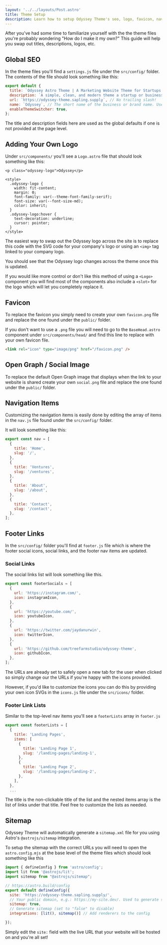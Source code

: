 ```yaml
---
layout: '../../layouts/Post.astro'
title: Theme Setup
description: Learn how to setup Odyssey Theme's seo, logo, favicon, nav items, etc.
---
```


After you've had some time to familiarize yourself with the the theme files you're probably wondering "How do I make it my own?" This guide will help you swap out titles, descriptions, logos, etc.


## Global SEO

In the theme files you'll find a `settings.js` file under the `src/config/` folder. The contents of the file should look something like this:

```js
export default {
  title: `Odyssey Astro Theme | A Marketing Website Theme for Startups and Businesses`,
  description: `A simple, clean, and modern theme a startup or businesses' marketing website.`,
  url: `https://odyssey-theme.sapling.supply`, // No trailing slash!
  name: `Odyssey`, // The short name of the business or brand name. Used for things like the copyright in the footer.
  enableThemeSwitcher: true,
};  
```

The title and description fields here are used as the global defaults if one is not provided at the page level.

## Adding Your Own Logo

Under `src/components/` you'll see a `Logo.astro` file that should look something like this:

```astro
<p class="odyssey-logo">Odyssey</p>

<style>
  .odyssey-logo {
    width: fit-content;
    margin: 0;
    font-family: var(--theme-font-family-serif);
    font-size: var(--font-size-md);
    color: inherit;
  }
  .odyssey-logo:hover {
    text-decoration: underline;
    cursor: pointer;
  }
</style>
```

The easiest way to swap out the Odyssey logo across the site is to replace this code with the SVG code for your company's logo or using an `<img>` tag linked to your company logo.

You should see that the Odyssey logo changes across the theme once this is updated.

If you would like more control or don't like this method of using a `<Logo>` component you will find most of the components also include a `<slot>` for the logo which will let you completely replace it.

## Favicon

To replace the favicon you simply need to create your own `favicon.png` file and replace the one found under the `public/` folder.

If you don't want to use a `.png` file you will need to go to the `BaseHead.astro` component under `src/components/head/` and find this line to replace with your own favicon file.

```html
<link rel="icon" type="image/png" href="/favicon.png" />
```

## Open Graph / Social Image

To replace the default Open Graph image that displays when the link to your website is shared create your own `social.png` file and replace the one found under the `public/` folder.

## Navigation Items

Customizing the navigation items is easily done by editing the array of items in the `nav.js` file found under the `src/config/` folder.

It will look something like this:

```js
export const nav = [
  {
    title: 'Home',
    slug: '/',
  },
  {
    title: 'Ventures',
    slug: '/ventures',
  },
  {
    title: 'About',
    slug: '/about',
  },
  {
    title: 'Contact',
    slug: '/contact',
  },
];
```

## Footer Links

In the `src/config/` folder you'll find at `footer.js` file which is where the footer social icons, social links, and the footer nav items are updated.

### Social Links

The social links list will look something like this.

```js
export const footerSocials = [
  {
    url: 'https://instagram.com/',
    icon: instagramIcon,
  },
  {
    url: 'https://youtube.com/',
    icon: youtubeIcon,
  },
  {
    url: 'https://twitter.com/jaydanurwin',
    icon: twitterIcon,
  },
  {
    url: 'https://github.com/treefarmstudio/odyssey-theme',
    icon: githubIcon,
  },
];
```

The URLs are already set to safely open a new tab for the user when clicked so simply change our the URLs if you're happy with the icons provided.

However, if you'd like to customize the icons you can do this by providing your own icon SVGs in the `icons.js` file under the `src/icons/` folder.

### Footer Link Lists

Similar to the top-level nav items you'll see a `footerLists` array in `footer.js`

```js
export const footerLists = [
  {
    title: 'Landing Pages',
    items: [
      {
        title: 'Landing Page 1',
        slug: '/landing-pages/landing-1',
      },
      {
        title: 'Landing Page 2',
        slug: '/landing-pages/landing-2',
      },
    ],
  },
  ...
```

The title is the non-clickable title of the list and the nested items array is the list of links under that title. Feel free to customize the lists as needed.

## Sitemap

Odyssey Theme will automatically generate a `sitemap.xml` file for you using Astro's `@astrojs/sitemap` integration. 

To setup the sitemap with the correct URLs you will need to open the `astro.config.mjs` at the base level of the theme files which should look something like this

```js
import { defineConfig } from 'astro/config';
import lit from '@astrojs/lit';
import sitemap from "@astrojs/sitemap";

// https://astro.build/config
export default defineConfig({
  site: 'https://odyssey-theme.sapling.supply/',
  // Your public domain, e.g.: https://my-site.dev/. Used to generate sitemaps and canonical URLs.
  sitemap: true,
  // Generate sitemap (set to "false" to disable)
  integrations: [lit(), sitemap()] // Add renderers to the config

});
```

Simply edit the `site:` field with the live URL that your website will be hosted on and you're all set!